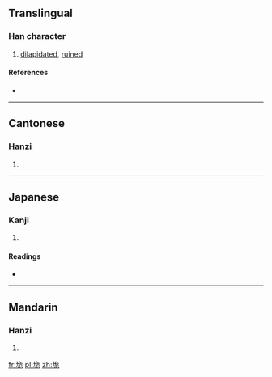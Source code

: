==Translingual==

===Han character===
{{Han char|rn=32|rad=土|as=06|sn=9|four=4711<sub>2</sub>|canj=土弓一山 (GNMU)|ids=⿰[[土]][[危]]}}

# [[dilapidated]], [[ruined]]

====References====
* {{Han ref|kx=0228.100|dkj=05050|dj=0464.080|hdz=10441.020|uh=579D|ud=22429|bh=CE56|bd=52822}}

----

==Cantonese==

===Hanzi===
{{yue-hanzi|jyut=|y=gwai2}}

# {{defn|lang=yue|sort=土06}}

----

==Japanese==

===Kanji===
{{ja-kanji|grade=|rs=土06}}

# {{defn|lang=ja|sort=土06}}

====Readings====
* {{ja-readings|on=[[き]] (ki)|kun=[[やぶれる]] (yabureru), [[だい]] (dai)}}

----

==Mandarin==

===Hanzi===
{{cmn-hanzi|pin=[[guǐ]] ([[gui3]])|wg=kuei<sup>3</sup>}}

# {{defn|lang=cmn|sort=土06}}

[[fr:垝]]
[[pl:垝]]
[[zh:垝]]